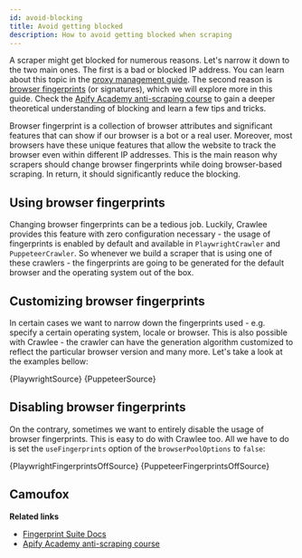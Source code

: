 ```yaml
---
id: avoid-blocking
title: Avoid getting blocked
description: How to avoid getting blocked when scraping
---
```




A scraper might get blocked for numerous reasons. Let's narrow it down to the two main ones. The first is a bad or blocked IP address. You can learn about this topic in the [proxy management guide](./proxy-management). The second reason is [browser fingerprints](https://pixelprivacy.com/resources/browser-fingerprinting/) (or signatures), which we will explore more in this guide. Check the [Apify Academy anti-scraping course](https://docs.apify.com/academy/anti-scraping) to gain a deeper theoretical understanding of blocking and learn a few tips and tricks.

Browser fingerprint is a collection of browser attributes and significant features that can show if our browser is a bot or a real user. Moreover, most browsers have these unique features that allow the website to track the browser even within different IP addresses. This is the main reason why scrapers should change browser fingerprints while doing browser-based scraping. In return, it should significantly reduce the blocking.

## Using browser fingerprints

Changing browser fingerprints can be a tedious job. Luckily, Crawlee provides this feature with zero configuration necessary - the usage of fingerprints is enabled by default and available in `PlaywrightCrawler` and `PuppeteerCrawler`. So whenever we build a scraper that is using one of these crawlers - the fingerprints are going to be generated for the default browser and the operating system out of the box.

## Customizing browser fingerprints

In certain cases we want to narrow down the fingerprints used - e.g. specify a certain operating system, locale or browser. This is also possible with Crawlee - the crawler can have the generation algorithm customized to reflect the particular browser version and many more. Let's take a look at the examples bellow:

<Tabs groupId="avoid_blocking">
    <TabItem value="playwright" label="PlaywrightCrawler" default>
        <CodeBlock language="js">
            {PlaywrightSource}
        </CodeBlock>
    </TabItem>
    <TabItem value="puppeteer" label="PuppeteerCrawler">
        <CodeBlock language="js">
            {PuppeteerSource}
        </CodeBlock>
    </TabItem>
</Tabs>

## Disabling browser fingerprints

On the contrary, sometimes we want to entirely disable the usage of browser fingerprints. This is easy to do with Crawlee too. All we have to do is set the `useFingerprints` option of the `browserPoolOptions` to `false`:

<Tabs groupId="avoid_blocking">
    <TabItem value="playwright" label="PlaywrightCrawler" default>
        <CodeBlock language="js">
            {PlaywrightFingerprintsOffSource}
        </CodeBlock>
    </TabItem>
    <TabItem value="puppeteer" label="PuppeteerCrawler">
        <CodeBlock language="js">
            {PuppeteerFingerprintsOffSource}
        </CodeBlock>
    </TabItem>
</Tabs>

## Camoufox

**Related links**

- [Fingerprint Suite Docs](https://github.com/apify/fingerprint-suite)
- [Apify Academy anti-scraping course](https://docs.apify.com/academy/anti-scraping)
